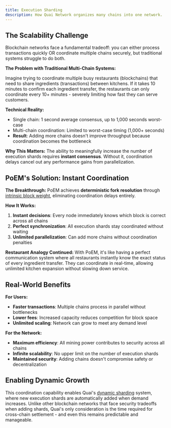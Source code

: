 ```yaml
---
title: Execution Sharding
description: How Quai Network organizes many chains into one network.
---
```


## The Scalability Challenge

Blockchain networks face a fundamental tradeoff: you can either process transactions quickly OR coordinate multiple chains securely, but traditional systems struggle to do both.

**The Problem with Traditional Multi-Chain Systems:**

Imagine trying to coordinate multiple busy restaurants (blockchains) that need to share ingredients (transactions) between kitchens. If it takes 10 minutes to confirm each ingredient transfer, the restaurants can only coordinate every 10+ minutes - severely limiting how fast they can serve customers.

**Technical Reality:**
- Single chain: 1 second average consensus, up to 1,000 seconds worst-case
- Multi-chain coordination: Limited to worst-case timing (1,000+ seconds)
- **Result**: Adding more chains doesn't improve throughput because coordination becomes the bottleneck

**Why This Matters:**
The ability to meaningfully increase the number of execution shards requires **instant consensus**. Without it, coordination delays cancel out any performance gains from parallelization.

## PoEM's Solution: Instant Coordination

**The Breakthrough:**
PoEM achieves **deterministic fork resolution** through [intrinsic block weight](/learn/advanced-introduction/poem/fork-choice/intrinsic-block-weight), eliminating coordination delays entirely.

**How It Works:**
1. **Instant decisions**: Every node immediately knows which block is correct across all chains
2. **Perfect synchronization**: All execution shards stay coordinated without waiting
3. **Unlimited parallelization**: Can add more chains without coordination penalties

**Restaurant Analogy Continued:**
With PoEM, it's like having a perfect communication system where all restaurants instantly know the exact status of every ingredient transfer. They can coordinate in real-time, allowing unlimited kitchen expansion without slowing down service.

## Real-World Benefits

**For Users:**
- **Faster transactions**: Multiple chains process in parallel without bottlenecks
- **Lower fees**: Increased capacity reduces competition for block space
- **Unlimited scaling**: Network can grow to meet any demand level

**For the Network:**
- **Maximum efficiency**: All mining power contributes to security across all chains
- **Infinite scalability**: No upper limit on the number of execution shards
- **Maintained security**: Adding chains doesn't compromise safety or decentralization

## Enabling Dynamic Growth

This coordination capability enables Quai's [dynamic sharding](/learn/advanced-introduction/poem/sharding/dynamic-sharding) system, where new execution shards are automatically added when demand increases. Unlike other blockchain networks that face security tradeoffs when adding shards, Quai's only consideration is the time required for cross-chain settlement - and even this remains predictable and manageable.


